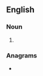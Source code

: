 {{also|crips}}
==English==

===Noun===
{{head|en|noun plural form}}

# {{plural of|Crip|lang=en}}

===Anagrams===
* {{anagrams|en|a=ciprs|Crisp|crisp|scrip}}